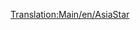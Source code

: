 [[Translation:Main/en/AsiaStar]]{{en/-}}{{Template:Trains
|Image=[[File:en/Asiastar.png]]
|Name="AsiaStar"
|Cost=£50,390 ($100,780)
|Speed=265 km/h (165 mph)
|Weight=94 t
|Power=8,000 hp (5.966 kW)
|Annual=£3,514 ($7,028)
|Designed=1992
|Lifespan=25
|Capacity=N/A
|Description=This is the fastest [[Main/en/Electrified railways|electric-rail]] locomotive in the game.  It comes as a pair of high-power electric locomotives - one on each end of the train.
|Real-life=This train is the Transport Tycoon equivalent of the [http://www.wikipedia.org/wiki/British Rail Class 373 Eurostar (class 373)] train (which serves the Channel Tunnel), and later [http://www.wikipedia.org/wiki/TGV TGV] models.
}}